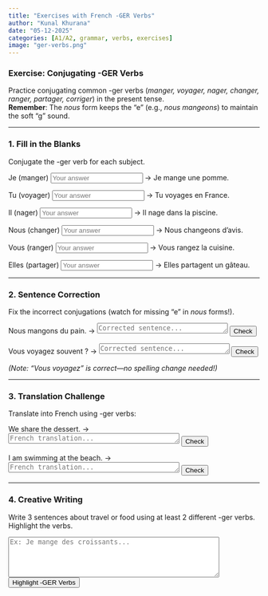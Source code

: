 ```yaml
---
title: "Exercises with French -GER Verbs"
author: "Kunal Khurana"
date: "05-12-2025"
categories: [A1/A2, grammar, verbs, exercises]
image: "ger-verbs.png"
---
```


::: {.content-visible when-profile="english"}

### Exercise: Conjugating -GER Verbs  
Practice conjugating common -ger verbs (*manger, voyager, nager, changer, ranger, partager, corriger*) in the present tense.  
**Remember**: The *nous* form keeps the "e" (e.g., *nous mangeons*) to maintain the soft "g" sound.

---

### 1. Fill in the Blanks  
Conjugate the -ger verb for each subject.

Je (manger) <input type="text" placeholder="Your answer" onblur="checkAnswer(this, 'mange')"> → Je mange une pomme.  
<span class="feedback"></span>

Tu (voyager) <input type="text" placeholder="Your answer" onblur="checkAnswer(this, 'voyages')"> → Tu voyages en France.  
<span class="feedback"></span>

Il (nager) <input type="text" placeholder="Your answer" onblur="checkAnswer(this, 'nage')"> → Il nage dans la piscine.  
<span class="feedback"></span>

Nous (changer) <input type="text" placeholder="Your answer" onblur="checkAnswer(this, 'changeons')"> → Nous changeons d’avis.  
<span class="feedback"></span>

Vous (ranger) <input type="text" placeholder="Your answer" onblur="checkAnswer(this, 'rangez')"> → Vous rangez la cuisine.  
<span class="feedback"></span>

Elles (partager) <input type="text" placeholder="Your answer" onblur="checkAnswer(this, 'partagent')"> → Elles partagent un gâteau.  
<span class="feedback"></span>

---

### 2. Sentence Correction  
Fix the incorrect conjugations (watch for missing "e" in *nous* forms!).

Nous mangons du pain. → <textarea rows="1" cols="30" placeholder="Corrected sentence..."></textarea>  
<button onclick="checkCorrection(this.previousElementSibling, 'Nous mangeons du pain.')">Check</button>  
<span class="feedback"></span>

Vous voyagez souvent ? → <textarea rows="1" cols="30" placeholder="Corrected sentence..."></textarea>  
<button onclick="checkCorrection(this.previousElementSibling, 'Vous voyagez souvent ?')">Check</button>  
<span class="feedback"></span>  

*(Note: "Vous voyagez" is correct—no spelling change needed!)*  

---

### 3. Translation Challenge  
Translate into French using -ger verbs:

We share the dessert. → <textarea rows="1" cols="40" placeholder="French translation..."></textarea>  
<button onclick="checkTranslation(this.previousElementSibling, 'Nous partageons le dessert.')">Check</button>  
<span class="feedback"></span>  

I am swimming at the beach. → <textarea rows="1" cols="40" placeholder="French translation..."></textarea>  
<button onclick="checkTranslation(this.previousElementSibling, 'Je nage à la plage.')">Check</button>  
<span class="feedback"></span>  

---

### 4. Creative Writing  
Write 3 sentences about travel or food using at least 2 different -ger verbs. Highlight the verbs.  

<textarea rows="5" cols="50" placeholder="Ex: Je mange des croissants..."></textarea>  
<button onclick="highlightGerVerbs(this.previousElementSibling)">Highlight -GER Verbs</button>  
<div class="feedback"></div>  

<script>
// Same functions as original blog (checkVerb, checkCorrection, checkTranslation), but updated for -ger verbs.


function checkAnswer(input, correctAnswer) {
    const userAnswer = input.value.trim().toLowerCase();
    const feedback = input.nextElementSibling;
    if (!feedback) {
        const span = document.createElement('span');
        span.style.marginLeft = '10px';
        input.parentNode.appendChild(span);
    }
    if (userAnswer === correctAnswer) {
        input.nextElementSibling.textContent = "Correct! +10 points";
        input.nextElementSibling.style.color = "green";
    } else if (userAnswer) {
        input.nextElementSibling.textContent = "Try again!";
        input.nextElementSibling.style.color = "red";
    } else {
        input.nextElementSibling.textContent = "";
    }
}

function checkAllAnswers() {
    const inputs = document.querySelectorAll('input[type="text"]');
    inputs.forEach(input => {
        const correctAnswer = input.getAttribute('oninput').match(/'([^']+)'/)[1];
        checkAnswer(input, correctAnswer);
    });
}

function checkVerb(inputElement, correctAnswer) {  
    const userAnswer = inputElement.value.trim().toLowerCase();  
    const feedback = inputElement.nextElementSibling;  
    if (userAnswer === correctAnswer) {  
        feedback.textContent = "✓ Correct!";  
        feedback.style.color = "green";  
    } else {  
        feedback.textContent = `✗ The correct answer is "${correctAnswer}".`;  
        feedback.style.color = "red";  
    }  
}  

function checkCorrection(textareaElement, correctAnswer) {  
    const userText = textareaElement.value.trim();  
    const feedback = textareaElement.nextElementSibling.nextElementSibling;  
    if (userText === correctAnswer) {  
        feedback.textContent = "✓ Perfect!";  
        feedback.style.color = "green";  
    } else {  
        feedback.textContent = `✓ Suggested answer: "${correctAnswer}"`;  
        feedback.style.color = "blue";  
    }  
}  

// Check translations
function checkTranslation(textarea, correctAnswer) {
  const feedback = textarea.nextElementSibling.nextElementSibling;
  if (textarea.value.trim().toLowerCase() === correctAnswer.toLowerCase()) {
    feedback.textContent = "✓ Perfect!";
    feedback.style.color = "green";
  } else {
    feedback.textContent = `✓ Suggested: "${correctAnswer}"`;
    feedback.style.color = "blue";
  }
}


function highlightGerVerbs(textareaElement) {  
    const gerVerbs = ["manger", "voyager", "nager", "changer", "ranger", "partager", "corriger"];  
    let text = textareaElement.value;  
    gerVerbs.forEach(verb => {  
        const regex = new RegExp(`\\b${verb}\\b`, "gi");  
        text = text.replace(regex, `<span style="background-color: #FFD700">${verb}</span>`);  
    });  
    const feedback = textareaElement.nextElementSibling.nextElementSibling;  
    feedback.innerHTML = "<strong>-GER Verbs used:</strong><br>" + text;  
}  
</script>  

::: 